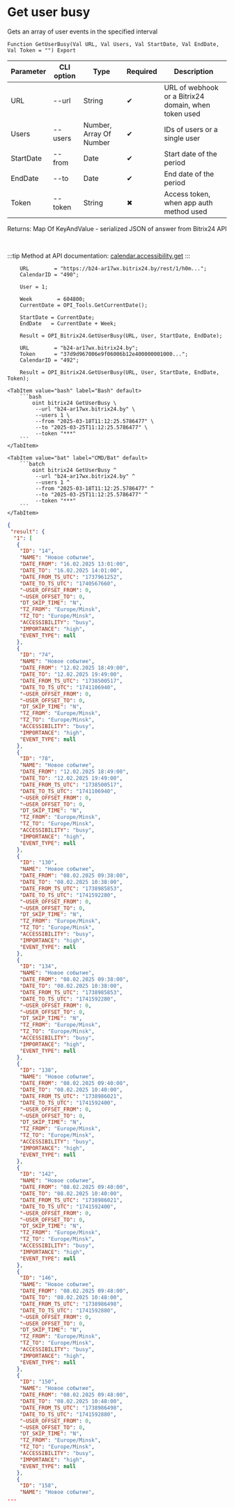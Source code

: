 ﻿---
sidebar_position: 5
---


# Get user busy
 Gets an array of user events in the specified interval



`Function GetUserBusy(Val URL, Val Users, Val StartDate, Val EndDate, Val Token = "") Export`

  | Parameter | CLI option | Type | Required | Description |
  |-|-|-|-|-|
  | URL | --url | String | &#x2714; | URL of webhook or a Bitrix24 domain, when token used |
  | Users | --users | Number, Array Of Number | &#x2714; | IDs of users or a single user |
  | StartDate | --from | Date | &#x2714; | Start date of the period |
  | EndDate | --to | Date | &#x2714; | End date of the period |
  | Token | --token | String | &#x2716; | Access token, when app auth method used |

  
  Returns:  Map Of KeyAndValue - serialized JSON of answer from Bitrix24 API

<br/>

:::tip
Method at API documentation: [calendar.accessibility.get](https://apidocs.bitrix24.ru/api-reference/calendar/calendar-accessibility-get.html)
:::
<br/>



```bsl title="1C:Enterprise/OneScript code example"
    URL        = "https://b24-ar17wx.bitrix24.by/rest/1/h0m...";
    CalendarID = "490";

    User = 1;

    Week        = 604800;
    CurrentDate = OPI_Tools.GetCurrentDate();

    StartDate = CurrentDate;
    EndDate   = CurrentDate + Week;

    Result = OPI_Bitrix24.GetUserBusy(URL, User, StartDate, EndDate);

    URL        = "b24-ar17wx.bitrix24.by";
    Token      = "37d9d967006e9f06006b12e400000001000...";
    CalendarID = "492";

    Result = OPI_Bitrix24.GetUserBusy(URL, User, StartDate, EndDate, Token);
```
 

 <Tabs>
  
    <TabItem value="bash" label="Bash" default>
        ```bash
            oint bitrix24 GetUserBusy \
             --url "b24-ar17wx.bitrix24.by" \
             --users 1 \
             --from "2025-03-18T11:12:25.5786477" \
             --to "2025-03-25T11:12:25.5786477" \
             --token "***"
        ```
    </TabItem>
  
    <TabItem value="bat" label="CMD/Bat" default>
        ```batch
            oint bitrix24 GetUserBusy ^
             --url "b24-ar17wx.bitrix24.by" ^
             --users 1 ^
             --from "2025-03-18T11:12:25.5786477" ^
             --to "2025-03-25T11:12:25.5786477" ^
             --token "***"
        ```
    </TabItem>
</Tabs>


```json title="Result"
{
 "result": {
  "1": [
   {
    "ID": "14",
    "NAME": "Новое событие",
    "DATE_FROM": "16.02.2025 13:01:00",
    "DATE_TO": "16.02.2025 14:01:00",
    "DATE_FROM_TS_UTC": "1737961252",
    "DATE_TO_TS_UTC": "1740567660",
    "~USER_OFFSET_FROM": 0,
    "~USER_OFFSET_TO": 0,
    "DT_SKIP_TIME": "N",
    "TZ_FROM": "Europe/Minsk",
    "TZ_TO": "Europe/Minsk",
    "ACCESSIBILITY": "busy",
    "IMPORTANCE": "high",
    "EVENT_TYPE": null
   },
   {
    "ID": "74",
    "NAME": "Новое событие",
    "DATE_FROM": "12.02.2025 18:49:00",
    "DATE_TO": "12.02.2025 19:49:00",
    "DATE_FROM_TS_UTC": "1738500517",
    "DATE_TO_TS_UTC": "1741106940",
    "~USER_OFFSET_FROM": 0,
    "~USER_OFFSET_TO": 0,
    "DT_SKIP_TIME": "N",
    "TZ_FROM": "Europe/Minsk",
    "TZ_TO": "Europe/Minsk",
    "ACCESSIBILITY": "busy",
    "IMPORTANCE": "high",
    "EVENT_TYPE": null
   },
   {
    "ID": "78",
    "NAME": "Новое событие",
    "DATE_FROM": "12.02.2025 18:49:00",
    "DATE_TO": "12.02.2025 19:49:00",
    "DATE_FROM_TS_UTC": "1738500517",
    "DATE_TO_TS_UTC": "1741106940",
    "~USER_OFFSET_FROM": 0,
    "~USER_OFFSET_TO": 0,
    "DT_SKIP_TIME": "N",
    "TZ_FROM": "Europe/Minsk",
    "TZ_TO": "Europe/Minsk",
    "ACCESSIBILITY": "busy",
    "IMPORTANCE": "high",
    "EVENT_TYPE": null
   },
   {
    "ID": "130",
    "NAME": "Новое событие",
    "DATE_FROM": "08.02.2025 09:38:00",
    "DATE_TO": "08.02.2025 10:38:00",
    "DATE_FROM_TS_UTC": "1738985853",
    "DATE_TO_TS_UTC": "1741592280",
    "~USER_OFFSET_FROM": 0,
    "~USER_OFFSET_TO": 0,
    "DT_SKIP_TIME": "N",
    "TZ_FROM": "Europe/Minsk",
    "TZ_TO": "Europe/Minsk",
    "ACCESSIBILITY": "busy",
    "IMPORTANCE": "high",
    "EVENT_TYPE": null
   },
   {
    "ID": "134",
    "NAME": "Новое событие",
    "DATE_FROM": "08.02.2025 09:38:00",
    "DATE_TO": "08.02.2025 10:38:00",
    "DATE_FROM_TS_UTC": "1738985853",
    "DATE_TO_TS_UTC": "1741592280",
    "~USER_OFFSET_FROM": 0,
    "~USER_OFFSET_TO": 0,
    "DT_SKIP_TIME": "N",
    "TZ_FROM": "Europe/Minsk",
    "TZ_TO": "Europe/Minsk",
    "ACCESSIBILITY": "busy",
    "IMPORTANCE": "high",
    "EVENT_TYPE": null
   },
   {
    "ID": "138",
    "NAME": "Новое событие",
    "DATE_FROM": "08.02.2025 09:40:00",
    "DATE_TO": "08.02.2025 10:40:00",
    "DATE_FROM_TS_UTC": "1738986021",
    "DATE_TO_TS_UTC": "1741592400",
    "~USER_OFFSET_FROM": 0,
    "~USER_OFFSET_TO": 0,
    "DT_SKIP_TIME": "N",
    "TZ_FROM": "Europe/Minsk",
    "TZ_TO": "Europe/Minsk",
    "ACCESSIBILITY": "busy",
    "IMPORTANCE": "high",
    "EVENT_TYPE": null
   },
   {
    "ID": "142",
    "NAME": "Новое событие",
    "DATE_FROM": "08.02.2025 09:40:00",
    "DATE_TO": "08.02.2025 10:40:00",
    "DATE_FROM_TS_UTC": "1738986021",
    "DATE_TO_TS_UTC": "1741592400",
    "~USER_OFFSET_FROM": 0,
    "~USER_OFFSET_TO": 0,
    "DT_SKIP_TIME": "N",
    "TZ_FROM": "Europe/Minsk",
    "TZ_TO": "Europe/Minsk",
    "ACCESSIBILITY": "busy",
    "IMPORTANCE": "high",
    "EVENT_TYPE": null
   },
   {
    "ID": "146",
    "NAME": "Новое событие",
    "DATE_FROM": "08.02.2025 09:48:00",
    "DATE_TO": "08.02.2025 10:48:00",
    "DATE_FROM_TS_UTC": "1738986498",
    "DATE_TO_TS_UTC": "1741592880",
    "~USER_OFFSET_FROM": 0,
    "~USER_OFFSET_TO": 0,
    "DT_SKIP_TIME": "N",
    "TZ_FROM": "Europe/Minsk",
    "TZ_TO": "Europe/Minsk",
    "ACCESSIBILITY": "busy",
    "IMPORTANCE": "high",
    "EVENT_TYPE": null
   },
   {
    "ID": "150",
    "NAME": "Новое событие",
    "DATE_FROM": "08.02.2025 09:48:00",
    "DATE_TO": "08.02.2025 10:48:00",
    "DATE_FROM_TS_UTC": "1738986498",
    "DATE_TO_TS_UTC": "1741592880",
    "~USER_OFFSET_FROM": 0,
    "~USER_OFFSET_TO": 0,
    "DT_SKIP_TIME": "N",
    "TZ_FROM": "Europe/Minsk",
    "TZ_TO": "Europe/Minsk",
    "ACCESSIBILITY": "busy",
    "IMPORTANCE": "high",
    "EVENT_TYPE": null
   },
   {
    "ID": "158",
    "NAME": "Новое событие",
...
```

